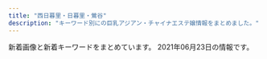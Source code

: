 ```yaml
---
title: "西日暮里・日暮里・鶯谷"
description: "キーワード別にの巨乳アジアン・チャイナエステ嬢情報をまとめました。"
---
```


新着画像と新着キーワードをまとめています。
2021年06月23日の情報です。

<DmmAffiliateIns />
<KeywordTable
  shops={
    [
    {
        "img_links": [
            "http://www.relax-mirai.info/images/risa1.jpg",
            "http://www.relax-mirai.info/i/120/sayuri1.jpg",
            "http://www.relax-mirai.info/i/images/momo1.jpg",
            "http://www.relax-mirai.info/i/images/sayuri1.jpg",
            "http://www.relax-mirai.info/images/m03.jpg",
            "http://www.relax-mirai.info/images/m04.jpg",
            "http://www.relax-mirai.info/images/info02.jpg",
            "http://www.relax-mirai.info/images/qr.jpg",
            "http://www.relax-mirai.info/images/m02.jpg",
            "http://www.relax-mirai.info/images/momo1.jpg",
            "http://www.relax-mirai.info/gals/kaka1.jpg",
            "http://www.relax-mirai.info/images/sayuri1.jpg",
            "http://www.relax-mirai.info/gals/emi1.jpg",
            "http://www.relax-mirai.info/gals/risa1.jpg",
            "http://www.relax-mirai.info/gals/aki1.jpg",
            "http://www.relax-mirai.info/images/info01.jpg"
        ],
        "station": "\u65e5\u66ae\u91cc\u99c5\u6771\u53e3",
        "keywords": {},
        "name": "\u672a\u6765",
        "url": "http://www.relax-mirai.info/"
    },
    {
        "station": "JR\u7530\u7aef\u99c5",
        "keywords": {
            "\u4e73": 3
        },
        "url": "http://minopom.xyz/",
        "img_links": [
            "http://minopom.xyz/uploads/210430/1-2104301Q63S18.jpg",
            "http://minopom.xyz/uploads/allimg/210410/1-210410144U4934.jpg",
            "http://www.minopom.xyz/picture/head.jpg",
            "http://minopom.xyz/uploads/allimg/210410/1-210410144323118.jpg",
            "http://minopom.xyz/picture/room2.jpg",
            "http://minopom.xyz/uploads/allimg/210410/1-210410145124148.jpg",
            "http://www.minopom.xyz/picture/totop_04.png",
            "http://minopom.xyz/uploads/allimg/210410/1-210410144PY50.jpg",
            "http://www.minopom.xyz/uploads/allimg/210410/1-2104101450455A.jpg",
            "http://www.minopom.xyz/uploads/allimg/210410/1-21041014500NX.jpg",
            "http://minopom.xyz/uploads/210419/1-21041914162C16.jpg",
            "http://www.minopom.xyz/uploads/allimg/210410/1-210410145124148.jpg",
            "http://minopom.xyz/uploads/allimg/210410/1-21041014450GC.jpg",
            "http://minopom.xyz/uploads/210406/1-210406143244C2.jpg",
            "http://www.minopom.xyz/uploads/allimg/210410/1-210410144U4934.jpg",
            "http://minopom.xyz/uploads/allimg/210410/1-21041014413S64.jpg",
            "http://www.minopom.xyz/uploads/allimg/210410/1-210410145204C9.jpg",
            "http://minopom.xyz/uploads/210406/1-2104061433121E.jpg",
            "http://minopom.xyz/picture/room3.jpg",
            "http://minopom.xyz/picture/totop_04.png",
            "http://minopom.xyz/uploads/allimg/210410/1-21041014500NX.jpg",
            "http://minopom.xyz/uploads/allimg/210406/1-21040614313L45.jpg",
            "http://www.minopom.xyz/picture/img.site-builder.jpg",
            "http://minopom.xyz/uploads/210406/1-210406143111G0.jpg",
            "http://minopom.xyz/picture/img.site-builder.jpg",
            "http://www.minopom.xyz/uploads/allimg/210410/1-210410144PY50.jpg",
            "http://minopom.xyz/uploads/allimg/210410/1-2104101450455A.jpg",
            "http://www.minopom.xyz/uploads/allimg/210410/1-21041014450GC.jpg",
            "http://minopom.xyz/picture/room1.jpg",
            "http://minopom.xyz/picture/head.jpg",
            "http://minopom.xyz/uploads/allimg/210410/1-210410145204C9.jpg"
        ],
        "name": "\u30ed\u30fc\u30ba"
    },
    {
        "keywords": {
            "87": 6,
            "86": 6,
            "C": 30,
            "83": 18,
            "E": 12,
            "84": 6
        },
        "url": "http://flowerscent.este.work/",
        "img_links": [
            "http://flowerscent.este.work/frame/fla/photo02.jpg",
            "http://flowerscent.este.work/frame/fla/photo05.jpg",
            "http://flowerscent.este.work/navi/blk/temp_under2.jpg",
            "http://flowerscent.este.work/frame/scroll3/scroll3.jpg",
            "http://flowerscent.este.work/frame/scroll4/scroll4.jpg",
            "http://flowerscent.este.work/2/uploadimg/1600260826.jpg",
            "http://flowerscent.este.work/2/uploadimg/1599833697.jpg",
            "http://flowerscent.este.work/kanban.png",
            "http://flowerscent.este.work/img/header.jpg",
            "http://flowerscent.este.work/frame/scroll1/scroll1.jpg",
            "http://flowerscent.este.work/frame/fla/photo04.jpg",
            "http://flowerscent.este.work/frame/scroll2/scroll2.jpg",
            "http://flowerscent.este.work/frame/scroll5/scroll5.jpg",
            "http://flowerscent.este.work/frame/fla/photo03.jpg",
            "http://flowerscent.este.work/frame/telimg/telbar.png",
            "http://flowerscent.este.work/2/uploadimg/1621772192.jpeg",
            "http://flowerscent.este.work/2/uploadimg/1621772225.jpg",
            "http://flowerscent.este.work/frame/fla/photo01.jpg"
        ],
        "name": "For You",
        "station": "JR\u897f\u65e5\u66ae\u91cc\u99c5"
    },
    {
        "keywords": {},
        "name": "\u307f\u306a\u307f",
        "url": "http://es-minami.com/",
        "station": "JR\u65e5\u66ae\u91cc\u99c5\u6771\u53e3",
        "img_links": [
            "http://es-minami.com/img/sayuri2.jpg",
            "http://es-minami.com/gals/mika1.jpg",
            "http://www.es-minami.com/images/sayuri2.jpg",
            "http://es-minami.com/gals/rika1.jpg",
            "http://es-minami.com/images/riri1.jpg",
            "http://www.es-minami.com/images/rika1.jpg",
            "http://www.es-minami.com/images/yuki1.jpg",
            "http://es-minami.com/gals/sakura1.jpg",
            "http://www.es-minami.com/img/sayuri2.jpg",
            "http://es-minami.com/images/staff-bar.png",
            "http://es-minami.com/images/yuki1.jpg",
            "http://www.es-minami.com/img/riri1.jpg",
            "http://es-minami.com/img/mika1.jpg",
            "http://www.es-minami.com/img/yuki1.jpg",
            "http://es-minami.com/img/sayuri1.jpg",
            "http://es-minami.com/gals/mika2.jpg",
            "http://www.es-minami.com/images/mika2.jpg",
            "http://www.es-minami.com/gals/rika1.jpg",
            "http://www.es-minami.com/gals/sayuri2.jpg",
            "http://es-minami.com/images/sayuri1.jpg",
            "http://es-minami.com/images/mika2.jpg",
            "http://www.es-minami.com/img/mika2.jpg",
            "http://www.es-minami.com/img/mika1.jpg",
            "http://www.es-minami.com/images/staff-bar.png",
            "http://es-minami.com/images/sayuri2.jpg",
            "http://www.es-minami.com/images/news.png",
            "http://www.es-minami.com/gals/riri1.jpg",
            "http://www.es-minami.com/images/nana1.jpg",
            "http://www.es-minami.com/gals/sayuri1.jpg",
            "http://es-minami.com/images/news.png",
            "http://www.es-minami.com/gals/sakura1.jpg",
            "http://www.es-minami.com/images/sayuri1.jpg",
            "http://es-minami.com/gals/nana1.jpg",
            "http://www.es-minami.com/gals/mika2.jpg",
            "http://www.es-minami.com/gals/mika1.jpg",
            "http://www.es-minami.com/images/mika1.jpg",
            "http://es-minami.com/img/nana1.jpg",
            "http://www.es-minami.com/gals/yuki1.jpg",
            "http://es-minami.com/gals/yuki1.jpg",
            "http://es-minami.com/images/nana1.jpg",
            "http://es-minami.com/img/yuki1.jpg",
            "http://www.es-minami.com/images/mobole.png",
            "http://www.es-minami.com/images/riri1.jpg",
            "http://es-minami.com/images/mobole.png",
            "http://es-minami.com/gals/sayuri1.jpg",
            "http://es-minami.com/gals/sayuri2.jpg",
            "http://es-minami.com/gals/riri1.jpg",
            "http://es-minami.com/images/rika1.jpg",
            "http://es-minami.com/img/riri1.jpg",
            "http://www.es-minami.com/img/nana1.jpg",
            "http://www.es-minami.com/gals/nana1.jpg",
            "http://es-minami.com/img/mika2.jpg",
            "http://www.es-minami.com/images/pick_staff6.jpg",
            "http://es-minami.com/images/mika1.jpg",
            "http://www.es-minami.com/img/sayuri1.jpg",
            "http://es-minami.com/images/pick_staff6.jpg"
        ]
    },
    {
        "keywords": {
            "C": 19,
            "85": 15,
            "D": 47,
            "86": 19,
            "94": 3,
            "F": 3,
            "E": 6
        },
        "url": "http://www.mac-riraku106.xyz/",
        "name": "\u306f\u305f\u3061",
        "station": "JR\u65e5\u66ae\u91cc\u99c5\u5357\u53e3",
        "img_links": [
            "http://www.mac-riraku106.xyz/static/picture/top-img09.png",
            "http://www.mac-riraku106.xyz/uploads/190723/23-2.jpg",
            "http://www.mac-riraku106.xyz/uploads/190906/1-1ZZ6125225A4.jpg",
            "http://www.mac-riraku106.xyz/uploads/190723/25-1.jpg",
            "http://www.mac-riraku106.xyz/uploads/200310/1-200310130Z0421.jpg",
            "http://www.mac-riraku106.xyz/uploads/191128/1-19112Q3102OP.jpg",
            "http://www.mac-riraku106.xyz/uploads/200501/1-200501125159161.jpg",
            "http://www.mac-riraku106.xyz/uploads/190826/1-1ZR6144611E0.jpg",
            "http://www.mac-riraku106.xyz/uploads/190926/1-1Z926131T2408.jpg",
            "http://www.mac-riraku106.xyz/static/picture/top-img02.png",
            "http://www.mac-riraku106.xyz/uploads/191209/1-191209123459153.jpg",
            "http://www.mac-riraku106.xyz/uploads/190723/1-1.jpg",
            "http://www.mac-riraku106.xyz/uploads/190723/30-1.jpg",
            "http://www.mac-riraku106.xyz/uploads/191209/1-191209122ZY50.jpg",
            "http://www.mac-riraku106.xyz/uploads/190826/1-1ZR614462Qa.jpg",
            "http://www.mac-riraku106.xyz/uploads/200325/1-2003251H340B9.jpg",
            "http://www.mac-riraku106.xyz/uploads/200317/1-20031G44220J0.jpg",
            "http://www.mac-riraku106.xyz/static/picture/tel.png",
            "http://www.mac-riraku106.xyz/uploads/200801/1-200P1110412514.jpg",
            "http://www.mac-riraku106.xyz/uploads/200317/1-20031G44235R7.jpg",
            "http://www.mac-riraku106.xyz/uploads/200501/1-200501125251121.jpg",
            "http://www.mac-riraku106.xyz/uploads/200501/1-200501125150516.jpg",
            "http://www.mac-riraku106.xyz/uploads/200608/1-20060Q0251EY.jpg",
            "http://www.mac-riraku106.xyz/uploads/200818/1-200QQ5535E92.jpg",
            "http://www.mac-riraku106.xyz/uploads/190723/23-1.jpg",
            "http://www.mac-riraku106.xyz/uploads/200317/1-20031G4420c38.jpg",
            "http://www.mac-riraku106.xyz/uploads/190723/10-2.jpg",
            "http://www.mac-riraku106.xyz/uploads/200501/1-200501125300127.jpg",
            "http://www.mac-riraku106.xyz/uploads/200501/1-200501145011C2.jpg",
            "http://www.mac-riraku106.xyz/uploads/200501/1-200501144951148.jpg",
            "http://www.mac-riraku106.xyz/static/picture/top-img01.png",
            "http://www.mac-riraku106.xyz/uploads/200310/1-20031013091I08.jpg",
            "http://www.mac-riraku106.xyz/uploads/191219/1-19121912423J29.jpg",
            "http://www.mac-riraku106.xyz/uploads/191128/1-19112Q31009521.jpg",
            "http://www.mac-riraku106.xyz/uploads/200818/1-200QQ554231G.jpg",
            "http://www.mac-riraku106.xyz/static/picture/michi01.png",
            "http://www.mac-riraku106.xyz/uploads/200818/1-200QQ55415J4.jpg",
            "http://www.mac-riraku106.xyz/uploads/191106/1-191106092S0357.jpg",
            "http://www.mac-riraku106.xyz/uploads/200608/1-20060Q02506204.jpg",
            "http://www.mac-riraku106.xyz/uploads/190723/21-1.jpg",
            "http://www.mac-riraku106.xyz/static/picture/1.jpg",
            "http://www.mac-riraku106.xyz/uploads/191209/1-1912091229204E.jpg",
            "http://www.mac-riraku106.xyz/uploads/190723/34-1.jpg",
            "http://www.mac-riraku106.xyz/uploads/200801/1-200P1110631926.jpg",
            "http://www.mac-riraku106.xyz/uploads/191106/1-191106092J62Y.jpg",
            "http://www.mac-riraku106.xyz/uploads/191008/1-19100Q5451M20.jpg",
            "http://www.mac-riraku106.xyz/uploads/200325/1-2003251H312V4.jpg",
            "http://www.mac-riraku106.xyz/static/picture/michi02.png",
            "http://www.mac-riraku106.xyz/uploads/200310/1-200310130925920.jpg",
            "http://www.mac-riraku106.xyz/uploads/191106/1-191106092T0531.jpg",
            "http://www.mac-riraku106.xyz/uploads/200501/1-200501145002a7.jpg",
            "http://www.mac-riraku106.xyz/uploads/191128/1-19112Q3111UF.jpg",
            "http://www.mac-riraku106.xyz/uploads/191008/1-19100Q5453V63.jpg",
            "http://www.mac-riraku106.xyz/static/picture/2.jpg",
            "http://www.mac-riraku106.xyz/uploads/190906/1-1ZZ612503C39.jpg",
            "http://www.mac-riraku106.xyz/uploads/190723/1-2.jpg",
            "http://www.mac-riraku106.xyz/static/picture/call.png",
            "http://www.mac-riraku106.xyz/uploads/190723/10-1.jpg",
            "http://www.mac-riraku106.xyz/static/picture/top-img03.png",
            "http://www.mac-riraku106.xyz/uploads/190723/33-1.jpg",
            "http://www.mac-riraku106.xyz/uploads/191219/1-191219124141563.jpg",
            "http://www.mac-riraku106.xyz/uploads/190926/1-1Z926131R6102.jpg",
            "http://www.mac-riraku106.xyz/uploads/200801/1-200P1110A4M2.jpg",
            "http://www.mac-riraku106.xyz/uploads/190723/23-3.jpg"
        ]
    },
    {
        "keywords": {
            "86": 15,
            "85": 5,
            "D": 20
        },
        "url": "http://momo.tyo.cm/",
        "img_links": [
            "http://momo.tyo.cm/images/pagetop.png",
            "http://momo.tyo.cm/images/border01.png",
            "http://momo.tyo.cm/images/nav_link01.png",
            "http://momo.tyo.cm/photos/sites/53/2021/02/2021021607405730.jpg",
            "http://momo.tyo.cm/images/tit05.png",
            "http://momo.tyo.cm/images/tit03.png",
            "http://momo.tyo.cm/images/nav_link04.png",
            "http://momo.tyo.cm/images/tit_com01.png",
            "http://momo.tyo.cm/photos/sites/53/2021/02/2021021607405578.jpg",
            "http://momo.tyo.cm/images/news.png",
            "http://momo.tyo.cm/images/tit01.png",
            "http://momo.tyo.cm/images/tit_com05.png",
            "http://momo.tyo.cm/images/nav_link03.png",
            "http://momo.tyo.cm/images/tit04.png",
            "http://momo.tyo.cm/images/nav_link02.png",
            "http://momo.tyo.cm/photos/sites/53/2021/02/2021021607405882.jpg",
            "http://momo.tyo.cm/images/tit_com03.png",
            "http://momo.tyo.cm/images/nav_link06.png",
            "http://momo.tyo.cm/images/tit_link01.png",
            "http://momo.tyo.cm/images/top_slider01.jpg",
            "http://momo.tyo.cm/images/nav_link05.png",
            "http://momo.tyo.cm/images/tit_com04.png",
            "http://momo.tyo.cm/images/tit_com.png",
            "http://momo.tyo.cm/photos/sites/53/2021/02/2021021607405658.jpg",
            "http://momo.tyo.cm/images/tit02.png",
            "http://momo.tyo.cm/images/tit_com02.png",
            "http://momo.tyo.cm/images/border02.png",
            "http://momo.tyo.cm/images/top_slider02.jpg",
            "http://momo.tyo.cm/images/bg_pick.png",
            "http://momo.tyo.cm/images/tit_staff.png"
        ],
        "name": "\u6843",
        "station": "JR\u65e5\u66ae\u91cc\u99c5\u5357\u53e3"
    },
    {
        "url": "http://aroma-est.net/",
        "name": "\u96c5",
        "keywords": {
            "86": 20,
            "E": 8,
            "D": 12
        },
        "img_links": [
            "http://aroma-est.net/images/staff_images/st7.jpg",
            "http://aroma-est.net/images/qr.jpg",
            "http://aroma-est.net/images/an_6_02.jpg",
            "http://aroma-est.net/images/an_5_02.jpg",
            "http://aroma-est.net/images/staff_images/sl.png",
            "http://aroma-est.net/images/an_3_02.jpg",
            "http://aroma-est.net/images/an_1_02.jpg",
            "http://aroma-est.net/images/index_01.jpg",
            "http://aroma-est.net/images/staff_images/st2.jpg",
            "http://aroma-est.net/images/r3.png",
            "http://aroma-est.net/images/staff_images/st5.jpg",
            "http://aroma-est.net/images/an_2_01.jpg",
            "http://aroma-est.net/images/an_3_01.jpg",
            "http://aroma-est.net/images/an_6_01.jpg",
            "http://aroma-est.net/images/slider/slide2s.png",
            "http://aroma-est.net/images/slider/slide3.png",
            "http://aroma-est.net/images/slider/slide3s.png",
            "http://aroma-est.net/images/staff_images/st4.jpg",
            "http://aroma-est.net/images/r2.png",
            "http://aroma-est.net/images/no.png",
            "http://aroma-est.net/images/sys1.jpg",
            "http://aroma-est.net/images/staff_images/sta5.jpg",
            "http://aroma-est.net/images/r5.png",
            "http://aroma-est.net/images/staff_images/st1.jpg",
            "http://aroma-est.net/images/fbb.jpg",
            "http://aroma-est.net/images/staff_images/sta2.jpg",
            "http://aroma-est.net/images/index-1.jpg",
            "http://aroma-est.net/images/index-2.jpg",
            "http://aroma-est.net/images/an_1_01.jpg",
            "http://aroma-est.net/images/an_5_01.jpg",
            "http://aroma-est.net/images/r8.png",
            "http://aroma-est.net/images/an_4_01.jpg",
            "http://aroma-est.net/images/r6.png",
            "http://aroma-est.net/images/an_2_02.jpg",
            "http://aroma-est.net/images/slider/slide1s.png",
            "http://aroma-est.net/images/an_4_02.jpg",
            "http://aroma-est.net/images/slider/slide1.png",
            "http://aroma-est.net/images/r4.png",
            "http://aroma-est.net/images/r7.png",
            "http://aroma-est.net/images/slider/slide2.png",
            "http://aroma-est.net/images/staff_images/sta1.jpg",
            "http://aroma-est.net/images/staff_images/st21.jpg",
            "http://aroma-est.net/images/staff_images/sta4.jpg",
            "http://aroma-est.net/images/r1.png",
            "http://aroma-est.net/images/staff_images/sta7.jpg"
        ],
        "station": "JR\u9daf\u8c37\u99c5\u5317\u53e3"
    },
    {
        "station": "JR\u897f\u65e5\u66ae\u91cc\u99c5",
        "img_links": [
            "http://chou.ies.bz/photos/sites/85/2020/10/2020100610383828.jpg",
            "http://chou.ies.bz/images/s_staff.jpg",
            "http://chou.ies.bz/images/s_pick.png",
            "http://chou.ies.bz/photos/sites/85/2019/07/2019070106320474.jpg",
            "http://chou.ies.bz/photos/sites/85/2019/07/2019070509385227.jpg",
            "http://chou.ies.bz/photos/sites/85/2020/12/2020120204150858.jpg",
            "http://chou.ies.bz/images/n1.jpg",
            "http://chou.ies.bz/images/s_news.png",
            "http://chou.ies.bz/photos/sites/85/2020/10/2020100610370157.jpg",
            "http://chou.ies.bz/photos/sites/85/2021/04/2021042710033582.jpg",
            "http://chou.ies.bz/photos/sites/85/2019/07/2019070106330942.jpg",
            "http://chou.ies.bz/photos/sites/85/2021/05/2021051201142065.jpg",
            "http://chou.ies.bz/images/n3.png",
            "http://chou.ies.bz/images/mobile.png",
            "http://chou.ies.bz/photos/sites/85/2020/12/2020120204265615.jpg",
            "http://chou.ies.bz/photos/sites/85/2019/07/2019070106340260.jpg",
            "http://chou.ies.bz/images/s_link.png",
            "http://chou.ies.bz/photos/sites/85/2021/06/2021060901285023.jpg",
            "http://chou.ies.bz/photos/sites/85/2020/12/2020121802483415.jpg",
            "http://chou.ies.bz/photos/sites/85/2019/12/2019120602315853.jpg",
            "http://chou.ies.bz/images/s1.png",
            "http://chou.ies.bz/images/s3.png",
            "http://chou.ies.bz/photos/sites/85/2019/06/2019062803491517.jpg",
            "http://chou.ies.bz/images/top.png",
            "http://chou.ies.bz/photos/sites/85/2019/07/2019070106333414.jpg"
        ],
        "url": "http://chou.ies.bz/",
        "keywords": {
            "87": 2,
            "85": 1,
            "C": 1,
            "D": 12,
            "86": 9,
            "E": 1,
            "84": 2
        },
        "name": "\u706f\u308a\u5c4b"
    },
    {
        "url": "http://www.night.ne.jp/tokyo/hayasi/",
        "img_links": [
            "http://www.night.ne.jp/nightnet/img/9.jpg",
            "http://www.night.ne.jp/tokyo/hayasi/img/view_1.jpg",
            "http://www.night.ne.jp/nightnet/img/15.jpg",
            "http://www.night.ne.jp/nightnet/img/14.jpg",
            "http://www.night.ne.jp/tokyo/hayasi/img/view_4.jpg",
            "http://www.night.ne.jp/nightnet/img/7.jpg",
            "http://www.night.ne.jp/nightnet/img/11.jpg",
            "http://www.night.ne.jp/nightnet/img/4.jpg",
            "http://www.night.ne.jp/nightnet/img/16.jpg",
            "http://www.night.ne.jp/_format/P/img/index_enter_1.jpg",
            "http://www.night.ne.jp/nightnet/img/6.jpg",
            "http://www.night.ne.jp/nightnet/img/8.jpg",
            "http://www.night.ne.jp/_format/P/img/whats_news.jpg",
            "http://www.night.ne.jp/nightnet/img/3.jpg",
            "http://www.night.ne.jp/tokyo/hayasi/img_staff/g_7377.jpg",
            "http://www.night.ne.jp/_format/W/img/whats_view.jpg",
            "http://www.night.ne.jp/tokyo/hayasi/img/view_3.jpg",
            "http://www.night.ne.jp/tokyo/hayasi/img/view_6.jpg",
            "http://www.night.ne.jp/tokyo/hayasi/img/view_2.jpg",
            "http://www.night.ne.jp/nightnet/img/17.jpg",
            "http://www.night.ne.jp/tokyo/hayasi/img_staff/g_7376.jpg",
            "http://www.night.ne.jp/tokyo/hayasi/img/index.jpg",
            "http://www.night.ne.jp/tokyo/hayasi/img/index_top.jpg",
            "http://www.night.ne.jp/nightnet/img/12a.jpg",
            "http://www.night.ne.jp/nightnet/img/1.jpg",
            "http://www.night.ne.jp/tokyo/hayasi/img/qr_code.jpg",
            "http://www.night.ne.jp/nightnet/img/13.jpg",
            "http://www.night.ne.jp/_format/P/img/over_msg_02.jpg",
            "http://www.night.ne.jp/nightnet/img/10.jpg",
            "http://www.night.ne.jp/nightnet/img/5.jpg",
            "http://www.night.ne.jp/tokyo/hayasi/img/index_view.jpg",
            "http://www.night.ne.jp/tokyo/hayasi/img/view_5.jpg",
            "http://www.night.ne.jp/nightnet/img/2.jpg",
            "http://www.night.ne.jp/_format/P/img/over_msg_01.jpg"
        ],
        "name": "\u6797\u30de\u30c3\u30b5\u30fc\u30b8",
        "keywords": {},
        "station": "JR\u65e5\u66ae\u91cc\u99c5"
    },
    {
        "img_links": [
            "http://www.ai-lian.work/images/int1.jpg",
            "http://www.ai-lian.work/images/int2.jpg",
            "http://www.ai-lian.work/images/1.jpg",
            "http://www.ai-lian.work/images/line.png",
            "http://www.ai-lian.work/images/interior_t.jpg",
            "http://www.ai-lian.work/img/yui1.jpg",
            "http://www.ai-lian.work/images/3.jpg",
            "http://www.ai-lian.work/images/news.jpg",
            "http://www.ai-lian.work/img/saya1.jpg",
            "http://www.ai-lian.work/images/2.jpg",
            "http://www.ai-lian.work/images/sys1.jpg",
            "http://www.ai-lian.work/images/head.jpg",
            "http://www.ai-lian.work/images/tel.jpg",
            "http://www.ai-lian.work/images/rec1.jpg",
            "http://www.ai-lian.work/images/staff_t.jpg",
            "http://www.ai-lian.work/img/aya1.jpg",
            "http://www.ai-lian.work/images/ta.jpg",
            "http://www.ai-lian.work/images/mobile.jpg"
        ],
        "name": "\u5fc3\u7f8e",
        "url": "http://www.ai-lian.work/",
        "keywords": {},
        "station": "JR\u9daf\u8c37\u99c5\u5317\u53e3"
    },
    {
        "name": "\u307b\u307b\u3048\u307f",
        "keywords": {},
        "img_links": [
            "http://www.hohoemi.es-relax.info/gals/yuyu1.jpg",
            "http://www.hohoemi.es-relax.info/i/room/r04.jpg",
            "http://www.hohoemi.es-relax.info/gals/nanami1.jpg",
            "http://www.hohoemi.es-relax.info/images/r02.jpg",
            "http://www.hohoemi.es-relax.info/i/room/r03.jpg",
            "http://www.hohoemi.es-relax.info/i/room/r02.jpg",
            "http://www.hohoemi.es-relax.info/images/img02.jpg",
            "http://www.hohoemi.es-relax.info/i/room/r01.jpg",
            "http://www.hohoemi.es-relax.info/gals/nana1.jpg",
            "http://www.hohoemi.es-relax.info/gals/mirai1.jpg",
            "http://www.hohoemi.es-relax.info/images/r05.jpg",
            "http://www.hohoemi.es-relax.info/images/img04.jpg",
            "http://www.hohoemi.es-relax.info/images/162-1.jpg",
            "http://www.hohoemi.es-relax.info/images/r03.jpg",
            "http://www.hohoemi.es-relax.info/images/r04.jpg",
            "http://www.hohoemi.es-relax.info/images/r01.jpg",
            "http://www.hohoemi.es-relax.info/gals/karin1.jpg",
            "http://www.hohoemi.es-relax.info/images/img03.jpg",
            "http://www.hohoemi.es-relax.info/images/newsbar.jpg"
        ],
        "url": "http://www.hohoemi.es-relax.info/",
        "station": "JR\u897f\u65e5\u66ae\u91cc\u99c5"
    },
    {
        "url": "https://mominoki.tyo.ac/",
        "img_links": [
            "https://mominoki.tyo.ac/photos/sites/41/2020/11/2020111401222038.jpg",
            "https://mominoki.tyo.ac/images/themes/pink/line.png",
            "https://mominoki.tyo.ac/images/room2.jpg",
            "https://mominoki.tyo.ac/images/room1.jpg",
            "https://mominoki.tyo.ac/photos/sites/41/2020/09/2020092804344656.jpg",
            "https://mominoki.tyo.ac/photos/sites/41/2020/09/2020092810535583.jpg",
            "https://mominoki.tyo.ac/images/themes/pink/s_link.png",
            "https://mominoki.tyo.ac/photos/sites/41/2020/09/2020092804344750.jpg",
            "https://mominoki.tyo.ac/photos/sites/41/2020/09/2020092804344859.jpg",
            "https://mominoki.tyo.ac/images/themes/pink/s_news.png",
            "https://mominoki.tyo.ac/images/themes/pink/r3.jpg",
            "https://mominoki.tyo.ac/images/themes/pink/no2.png",
            "https://mominoki.tyo.ac/images/themes/pink/no1.png",
            "https://mominoki.tyo.ac/images/themes/pink/s_newface.png",
            "https://mominoki.tyo.ac/images/themes/pink/mobile.jpg",
            "https://mominoki.tyo.ac/images/themes/pink/s_ranking.png",
            "https://mominoki.tyo.ac/photos/sites/41/2021/03/202103150747058.jpg",
            "https://mominoki.tyo.ac/photos/sites/41/2021/03/202103150746598.jpg",
            "https://mominoki.tyo.ac/photos/sites/41/2020/09/2020092801595154.jpg",
            "https://mominoki.tyo.ac/images/themes/pink/s_staff.png",
            "https://mominoki.tyo.ac/photos/sites/41/2021/06/202106070158042.jpg",
            "https://mominoki.tyo.ac/images/room4.jpg",
            "https://mominoki.tyo.ac/images/themes/pink/s_pickup.png",
            "https://mominoki.tyo.ac/images/room3.jpg"
        ],
        "keywords": {
            "D": 28,
            "85": 12,
            "E": 4,
            "C": 16,
            "87": 8,
            "86": 8,
            "83": 4
        },
        "name": "\u3082\u307f\u306e\u6728",
        "station": "\u753a\u5c4b\u99c51\u756a\u51fa\u53e3"
    },
    {
        "img_links": [
            "http://vineryu.xyz/uploads/210603/1-210603093505U9.jpg",
            "http://vineryu.xyz/picture/photo04.jpg",
            "http://vineryu.xyz/uploads/210603/1-21060309341O93.jpg",
            "http://vineryu.xyz/uploads/210603/1-210603093516146.jpg",
            "http://vineryu.xyz/uploads/210603/1-21060309335L40.jpg",
            "http://vineryu.xyz/uploads/210603/1-210603093435K6.jpg",
            "http://vineryu.xyz/picture/fla.jpg",
            "http://vineryu.xyz/uploads/210603/1-2106030925294Y.jpg",
            "http://vineryu.xyz/picture/photo02.jpg",
            "http://vineryu.xyz/uploads/210603/1-210603092541234.jpg",
            "http://vineryu.xyz/uploads/210608/1-21060Q64523591.jpg",
            "http://vineryu.xyz/uploads/210608/1-21060Q6464E40.jpg",
            "http://vineryu.xyz/picture/photo03.jpg",
            "http://vineryu.xyz/uploads/210603/1-21060309354I30.jpg",
            "http://vineryu.xyz/uploads/210608/1-21060Q64635522.jpg",
            "http://vineryu.xyz/uploads/210608/1-21060Q64509648.jpg",
            "http://vineryu.xyz/uploads/210603/1-21060309344H02.jpg",
            "http://vineryu.xyz/picture/photo01.jpg",
            "http://vineryu.xyz/uploads/210603/1-210603093535919.jpg"
        ],
        "keywords": {
            "\u4e73": 2
        },
        "url": "http://vineryu.xyz/",
        "name": "\u304a\u3072\u3081",
        "station": "JR\u65e5\u66ae\u91cc\u99c5\u6771\u53e3"
    },
    {
        "img_links": [
            "http://esthe-aroma.red/images/cg01.jpg",
            "http://esthe-aroma.red/images/evetop.png",
            "http://esthe-aroma.red/images/cg08.jpg",
            "http://esthe-aroma.red/images/cg03.jpg",
            "http://esthe-aroma.red/images/cg04.jpg",
            "http://esthe-aroma.red/images/top.png",
            "http://esthe-aroma.red/images/r1.jpg",
            "http://esthe-aroma.red/link/menlog.jpg",
            "http://esthe-aroma.red/images/r2.jpg",
            "http://esthe-aroma.red/images/r3.jpg",
            "http://esthe-aroma.red/images/cg07.jpg",
            "http://esthe-aroma.red/images/imm.jpg",
            "http://esthe-aroma.red/images/staff_s.png",
            "http://esthe-aroma.red/images/cg02.jpg",
            "http://esthe-aroma.red/images/rec.png",
            "http://esthe-aroma.red/images/cg10.jpg",
            "http://esthe-aroma.red/images/precau.png",
            "http://esthe-aroma.red/images/sruru.jpg",
            "http://esthe-aroma.red/images/cg09.jpg",
            "http://esthe-aroma.red/images/news.png",
            "http://esthe-aroma.red/images/cg06.jpg",
            "http://esthe-aroma.red/images/kan.jpg",
            "http://esthe-aroma.red/images/r4.jpg"
        ],
        "keywords": {
            "86": 9,
            "D": 8,
            "E": 1
        },
        "name": "\u548c\u5408 \u308f\u3054\u3046",
        "station": "JR\u65e5\u66ae\u91cc\u99c5\u6771\u53e3",
        "url": "http://esthe-aroma.red/"
    },
    {
        "url": "https://www.sofia-est.com/",
        "keywords": {
            "E": 1,
            "\u30bb\u30af\u30b7\u30fc": 29,
            "G": 2
        },
        "img_links": [
            "https://www.sofia-est.com/img/girl/main/s84_1.jpg",
            "https://www.sofia-est.com/img/girl/thumb/s94_2.jpg",
            "https://www.sofia-est.com/img/material/page7_subt1.png",
            "https://www.sofia-est.com/img/material/page8_subt2.png",
            "https://www.sofia-est.com/img/material/mobileqr.png",
            "https://www.sofia-est.com/img/top/topslide20141211.jpg",
            "https://www.sofia-est.com/img/girl/list/s111_list.jpg",
            "https://www.sofia-est.com/img/girl/pickup/pickup20200909154945.jpg",
            "https://www.sofia-est.com/img/girl/thumb/s106_5.jpg",
            "https://www.sofia-est.com/img/girl/thumb/s105_3.jpg",
            "https://www.sofia-est.com/img/material/photobig.jpg",
            "https://www.sofia-est.com/img/girl/thumb/s113_1.jpg",
            "https://www.sofia-est.com/img/material/top_kodawariimg1.jpg",
            "https://www.sofia-est.com/img/girl/pickup/pickup20190509222453.jpg",
            "https://www.sofia-est.com/img/girl/thumb/s106_2.jpg",
            "https://www.sofia-est.com/img/girl/thumb/s100_2.jpg",
            "https://www.sofia-est.com/img/material/page3_subt1.png",
            "https://www.sofia-est.com/img/girl/thumb/s97_1.jpg",
            "https://www.sofia-est.com/img/girl/thumb/s81_2.jpg",
            "https://www.sofia-est.com/img/girl/thumb/s89_1.jpg",
            "https://www.sofia-est.com/img/material/page6_subt2.png",
            "https://www.sofia-est.com/img/girl/main/s56_1.jpg",
            "https://www.sofia-est.com/img/material/doublecourse_rev1.png",
            "https://www.sofia-est.com/img/material/gm3_rollout.png",
            "https://www.sofia-est.com/img/girl/main/s81_1.jpg",
            "https://www.sofia-est.com/img/material/noimg_thumb.jpg",
            "https://www.sofia-est.com/img/girl/main/s100_1.jpg",
            "https://www.sofia-est.com/img/girl/thumb/s108_2.jpg",
            "https://www.sofia-est.com/img/material/courseoption_rev1.png",
            "https://www.sofia-est.com/img/material/movie_left_yaji.png",
            "https://www.sofia-est.com/img/material/gm2_rollout.png",
            "https://www.sofia-est.com/img/material/mob_youtube.png",
            "https://www.sofia-est.com/img/girl/thumb/s100_1.jpg",
            "https://www.sofia-est.com/img/material/page5_subt2.png",
            "https://www.sofia-est.com/img/girl/thumb/s99_1.jpg",
            "https://www.sofia-est.com/img/material/sd_rt_btn.png",
            "https://www.sofia-est.com/img/material/page5_subt1.png",
            "https://www.sofia-est.com/img/what/coupon202009.png",
            "https://www.sofia-est.com/img/material/mob_m1_rev1.jpg",
            "https://www.sofia-est.com/img/girl/thumb/s97_2.jpg",
            "https://www.sofia-est.com/img/material/photo8.jpg",
            "https://www.sofia-est.com/img/girl/thumb/s105_2.jpg",
            "https://www.sofia-est.com/img/banner/koko_120x60.png",
            "https://www.sofia-est.com/img/material/photo1.jpg",
            "https://www.sofia-est.com/img/girl/main/s106_1.jpg",
            "https://www.sofia-est.com/img/girl/thumb/s105_1.jpg",
            "https://www.sofia-est.com/img/material/page3_1_subt1.png",
            "https://www.sofia-est.com/img/material/photo3.jpg",
            "https://www.sofia-est.com/img/material/noimg_m.jpg",
            "https://www.sofia-est.com/img/girl/thumb/s84_2.jpg",
            "https://www.sofia-est.com/img/girl/list/s92_list.jpg",
            "https://www.sofia-est.com/img/material/page4_subt2.png",
            "https://www.sofia-est.com/img/top/topslide20150918.jpg",
            "https://www.sofia-est.com/img/girl/thumb/s113_2.jpg",
            "https://www.sofia-est.com/img/material/coursepoint_rev2.png",
            "https://www.sofia-est.com/img/girl/main/s108_1.jpg",
            "https://www.sofia-est.com/img/material/movie_right_yaji.png",
            "https://www.sofia-est.com/img/material/gm1_rollout.png",
            "https://www.sofia-est.com/img/girl/thumb/s84_1.jpg",
            "https://www.sofia-est.com/img/girl/main/s92_1.jpg",
            "https://www.sofia-est.com/img/girl/thumb/s81_4.jpg",
            "https://www.sofia-est.com/img/girl/list/s100_list.jpg",
            "https://www.sofia-est.com/img/material/top_kodawari.png",
            "https://www.sofia-est.com/img/girl/pickup/pickup20191220093623.jpg",
            "https://www.sofia-est.com/img/material/top_infomation.png",
            "https://www.sofia-est.com/img/girl/list/s84_list.jpg",
            "https://www.sofia-est.com/img/material/mob_m5.jpg",
            "https://www.sofia-est.com/img/material/page2_subt1.png",
            "https://www.sofia-est.com/img/material/photo5.jpg",
            "https://www.sofia-est.com/img/girl/main/s113_1.jpg",
            "https://www.sofia-est.com/img/girl/pickup/pickup20200111122329.jpg",
            "https://www.sofia-est.com/img/girl/thumb/s81_1.jpg",
            "https://www.sofia-est.com/img/girl/thumb/s81_5.jpg",
            "https://www.sofia-est.com/img/girl/thumb/s92_1.jpg",
            "https://www.sofia-est.com/img/material/iph.png",
            "https://www.sofia-est.com/img/girl/thumb/s94_1.jpg",
            "https://www.sofia-est.com/img/material/top_camp.png",
            "https://www.sofia-est.com/img/material/top_pickup.png",
            "https://www.sofia-est.com/img/girl/thumb/s108_3.jpg",
            "https://www.sofia-est.com/img/girl/thumb/s105_5.jpg",
            "https://www.sofia-est.com/img/girl/thumb/s56_1.jpg",
            "https://www.sofia-est.com/img/material/movie20141210.jpg",
            "https://www.sofia-est.com/img/girl/thumb/s106_1.jpg",
            "https://www.sofia-est.com/img/girl/list/s99_list.jpg",
            "https://www.sofia-est.com/img/material/movieicon.png",
            "https://www.sofia-est.com/img/material/page3_1_subt2.png",
            "https://www.sofia-est.com/img/girl/list/s105_list.jpg",
            "https://www.sofia-est.com/img/material/page6_subt3.png",
            "https://www.sofia-est.com/img/girl/main/s94_1.jpg",
            "https://www.sofia-est.com/img/material/noimg_b.jpg",
            "https://www.sofia-est.com/img/girl/list/s94_list.jpg",
            "https://www.sofia-est.com/img/material/photo4.jpg",
            "https://www.sofia-est.com/img/girl/main/s105_1.jpg",
            "https://www.sofia-est.com/img/material/top_news.png",
            "https://www.sofia-est.com/img/material/pagetop_rollout.png",
            "https://www.sofia-est.com/img/material/hosi5.png",
            "https://www.sofia-est.com/img/material/course_tanta2.png",
            "https://www.sofia-est.com/img/girl/list/s97_list.jpg",
            "https://www.sofia-est.com/img/girl/pickup/pickup20200909154852.jpg",
            "https://www.sofia-est.com/img/girl/thumb/s56_2.jpg",
            "https://www.sofia-est.com/img/girl/list/s106_list.jpg",
            "https://www.sofia-est.com/img/material/mob_m4.jpg",
            "https://www.sofia-est.com/img/material/yakusoku.png",
            "https://www.sofia-est.com/img/material/page4_subt1.png",
            "https://www.sofia-est.com/img/material/top_movie.png",
            "https://www.sofia-est.com/img/material/page6_subt1.png",
            "https://www.sofia-est.com/img/girl/thumb/s106_3.jpg",
            "https://www.sofia-est.com/img/girl/list/s113_list.jpg",
            "https://www.sofia-est.com/img/material/photo2.jpg",
            "https://www.sofia-est.com/img/girl/list/s56_list.jpg",
            "https://www.sofia-est.com/img/material/gm5_rollout.png",
            "https://www.sofia-est.com/img/material/phototxt.jpg",
            "https://www.sofia-est.com/img/material/gm4_rollout.png",
            "https://www.sofia-est.com/img/girl/pickup/pickup20191220093702.jpg",
            "https://www.sofia-est.com/img/material/photo6.jpg",
            "https://www.sofia-est.com/img/girl/main/s89_1.jpg",
            "https://www.sofia-est.com/img/girl/thumb/s92_2.jpg",
            "https://www.sofia-est.com/img/material/top_newface.png",
            "https://www.sofia-est.com/img/material/top_about.png",
            "https://www.sofia-est.com/img/material/mob_m3_rev1.jpg",
            "https://www.sofia-est.com/img/material/photo7.jpg",
            "https://www.sofia-est.com/img/material/gm6_rollout.png",
            "https://www.sofia-est.com/img/girl/thumb/s55_1.jpg",
            "https://www.sofia-est.com/img/girl/mobilepickup/mobilepickup20200302124127.jpg",
            "https://www.sofia-est.com/img/material/top_twitter.png",
            "https://www.sofia-est.com/img/girl/thumb/s105_4.jpg",
            "https://www.sofia-est.com/img/material/mob_m2_rev1.jpg",
            "https://www.sofia-est.com/img/girl/list/s55_list.jpg",
            "https://www.sofia-est.com/img/top/topslide20141210.jpg",
            "https://www.sofia-est.com/img/girl/list/s81_list.jpg",
            "https://www.sofia-est.com/img/girl/main/s99_1.jpg",
            "https://www.sofia-est.com/img/girl/thumb/s108_1.jpg",
            "https://www.sofia-est.com/img/material/page8_subt1.png",
            "https://www.sofia-est.com/img/girl/thumb/s89_2.jpg",
            "https://www.sofia-est.com/img/material/course_tanta1.png",
            "https://www.sofia-est.com/img/girl/list/s108_list.jpg",
            "https://www.sofia-est.com/img/girl/main/s97_1.jpg",
            "https://www.sofia-est.com/img/girl/list/s89_list.jpg",
            "https://www.sofia-est.com/img/girl/thumb/s99_2.jpg",
            "https://www.sofia-est.com/img/girl/thumb/s106_4.jpg",
            "https://www.sofia-est.com/img/girl/thumb/s81_3.jpg"
        ],
        "station": "JR\u65e5\u66ae\u91cc\u99c5\u5357\u53e3",
        "name": "\u30bd\u30d5\u30a3\u30a2"
    },
    {
        "url": "http://es-rlx.com/",
        "keywords": {
            "C": 15
        },
        "name": "\u5065\u7f8e\u5802",
        "station": "JR\u9daf\u8c37\u99c5\u5317\u53e3",
        "img_links": [
            "http://es-rlx.com/staff/yuki/01.jpg",
            "http://es-rlx.com/staff/sakura/01mb.jpg",
            "http://es-rlx.com/staff/yuki/01mb.jpg",
            "http://es-rlx.com/img/ttl_staff.png",
            "http://es-rlx.com/pic/head.png",
            "http://es-rlx.com/i/files/homeimg.jpg",
            "http://es-rlx.com/img/access/kanban.png",
            "http://es-rlx.com/pic/top1.jpg",
            "http://es-rlx.com/img/ttl_tnew.png",
            "http://es-rlx.com/img/ft_tel.png",
            "http://es-rlx.com/staff/minami/01.jpg",
            "http://es-rlx.com/img/access/road01.jpg",
            "http://es-rlx.com/img/youtube.jpg",
            "http://es-rlx.com/img/ttl_rec.png",
            "http://es-rlx.com/img/access/road03.jpg",
            "http://es-rlx.com/img/access/road04.jpg",
            "http://es-rlx.com/pic/top2.jpg",
            "http://es-rlx.com/staff/sakura/01.jpg",
            "http://es-rlx.com/img/access/road02.jpg",
            "http://es-rlx.com/img/access/roaddm.png",
            "http://es-rlx.com/img/ttl_mobile.png",
            "http://es-rlx.com/staff/minami/01mb.jpg",
            "http://es-rlx.com/pic/top3.jpg"
        ]
    },
    {
        "url": "http://onkyoukou.tyo.cm/",
        "keywords": {
            "88": 6,
            "87": 3,
            "86": 3,
            "C": 13
        },
        "station": "JR\u897f\u65e5\u66ae\u91cc\u99c5",
        "img_links": [
            "http://onkyoukou.tyo.cm/images/s_link.jpg",
            "http://onkyoukou.tyo.cm/images/face_bj.jpg",
            "http://onkyoukou.tyo.cm/photos/sites/88/2017/03/staff4.jpg",
            "http://onkyoukou.tyo.cm/images/s_news.jpg",
            "http://onkyoukou.tyo.cm/images/mobile.jpg",
            "http://onkyoukou.tyo.cm/images/s_staff1.jpg",
            "http://onkyoukou.tyo.cm/images/top.png",
            "http://onkyoukou.tyo.cm/images/s_face.jpg",
            "http://onkyoukou.tyo.cm/images/acc2.jpg",
            "http://onkyoukou.tyo.cm/photos/sites/88/2017/03/staff1.jpg",
            "http://onkyoukou.tyo.cm/photos/sites/88/2020/03/2020030111163079.jpg",
            "http://onkyoukou.tyo.cm/images/n1.jpg",
            "http://onkyoukou.tyo.cm/photos/sites/88/2017/03/staff2.jpg",
            "http://onkyoukou.tyo.cm/images/nbj3.jpg",
            "http://onkyoukou.tyo.cm/images/n3.jpg",
            "http://onkyoukou.tyo.cm/images/s_pick.jpg",
            "http://onkyoukou.tyo.cm/images/s_staff.jpg",
            "http://onkyoukou.tyo.cm/images/nbj1.jpg",
            "http://onkyoukou.tyo.cm/images/s_mobile.jpg",
            "http://onkyoukou.tyo.cm/images/acc1.jpg",
            "http://onkyoukou.tyo.cm/images/face_bj3.jpg",
            "http://onkyoukou.tyo.cm/images/line.jpg",
            "http://onkyoukou.tyo.cm/images/acc3.jpg"
        ],
        "name": "\u6e29\u99a8\u6e2f-\u304a\u3093\u304d\u3087\u3046\u3053\u3046-"
    }
]
}
/>
<DmmAffiliateScript />
